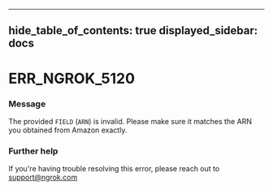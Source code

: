 

---
hide_table_of_contents: true
displayed_sidebar: docs
---


# ERR_NGROK_5120

### Message
The provided `FIELD` (`ARN`) is invalid. Please make sure it matches the ARN you obtained from Amazon exactly.

<ErrorDetails error="err_ngrok_5120" />



### Further help
If you're having trouble resolving this error, please reach out to [support@ngrok.com](mailto:support@ngrok.com?subject=Help%20with%20ERR_NGROK_5120)

